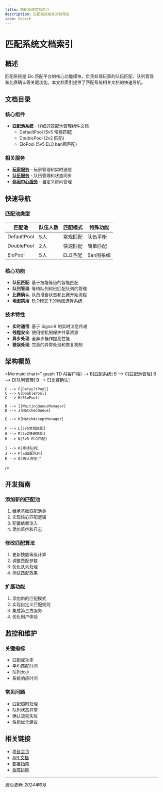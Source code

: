 ```yaml
---
title: 匹配系统文档索引
description: 匹配系统相关文档导航
icon: Search
---
```


# 匹配系统文档索引

## 概述

匹配系统是 Elo 匹配平台的核心功能模块，负责处理玩家的队伍匹配、队列管理和比赛确认等关键功能。本文档索引提供了匹配系统相关文档的快速导航。

## 文档目录

### 核心组件

- **[匹配池系统](./matching-pools.mdx)** - 详细的匹配池管理组件文档
  - DefaultPool (5v5 常规匹配)
  - DoublePool (2v2 匹配)
  - EloPool (5v5 ELO ban图匹配)

### 相关服务

- **[玩家服务](../player-services.mdx)** - 玩家管理和实时通信
- **[队伍服务](../team-services.mdx)** - 队伍管理和状态同步
- **[休闲中心服务](../leisure-center-service.mdx)** - 自定义房间管理

## 快速导航

### 匹配池类型

| 匹配池 | 队伍人数 | 匹配模式 | 特殊功能 |
|--------|----------|----------|----------|
| DefaultPool | 5人 | 常规匹配 | 队伍平衡 |
| DoublePool | 2人 | 快速匹配 | 简单匹配 |
| EloPool | 5人 | ELO匹配 | Ban图系统 |

### 核心功能

- **队伍匹配**: 基于技能等级的智能匹配
- **队列管理**: 等待队列和已匹配队列的管理
- **比赛确认**: 队员准备状态和比赛开始流程
- **地图禁用**: ELO模式下的地图选择系统

### 技术特性

- **实时通信**: 基于 SignalR 的实时消息传递
- **线程安全**: 使用锁机制保护共享资源
- **异步处理**: 全异步操作提高性能
- **错误处理**: 完善的异常处理和恢复机制

## 架构概览

<Mermaid
  chart="
graph TD
    A[客户端] --> B[匹配系统]
    B --> C[匹配池管理]
    B --> D[队列管理]
    B --> E[比赛确认]
    
    C --> F[DefaultPool]
    C --> G[DoublePool]
    C --> H[EloPool]
    
    D --> I[WaitingQueueManager]
    D --> J[MatchedQueue]
    
    E --> K[MatchAcceptManager]
    
    F --> L[5v5常规匹配]
    G --> M[2v2快速匹配]
    H --> N[5v5 ELO匹配]
    
    I --> O[等待队列]
    J --> P[已匹配队列]
    K --> Q[确认流程]"
/>

## 开发指南

### 添加新的匹配池

1. 继承基础匹配池类
2. 实现核心匹配逻辑
3. 配置依赖注入
4. 添加监控和日志

### 修改匹配算法

1. 更新技能等级计算
2. 调整匹配参数
3. 优化队列处理
4. 测试匹配效果

### 扩展功能

1. 添加新的匹配模式
2. 实现自定义匹配规则
3. 集成第三方服务
4. 优化用户体验

## 监控和维护

### 关键指标

- 匹配成功率
- 平均匹配时间
- 队列大小
- 系统响应时间

### 常见问题

- 匹配超时处理
- 队列状态异常
- 确认流程失败
- 性能优化建议

## 相关链接

- [项目主页](../../README.md)
- [API 文档](../api/)
- [部署指南](../deployment/)
- [故障排除](../troubleshooting/)

---

*最后更新: 2024年6月* 
